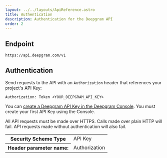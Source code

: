 ```yaml
---
layout: ../../layouts/ApiReference.astro
title: Authentication
description: Authentication for the Deepgram API
order: 2
---
```


## Endpoint

`https://api.deepgram.com/v1`

## Authentication

Send requests to the API with an `Authorization` header that references your project's API Key:

`Authorization: Token <YOUR_DEEPGRAM_API_KEY>`

You can [create a Deepgram API Key in the Deepgram Console](/documentation/getting-started/authentication/). You must create your first API Key using the Console.

All API requests must be made over HTTPS. Calls made over plain HTTP will fail. API requests made without authentication will also fail.

<table>
	<tbody>
		<tr>
			<th>Security Scheme Type</th>
			<td>API Key</td>
		</tr>
		<tr>
			<th>Header parameter name:</th>
			<td class="notranslate">Authorization</td>
		</tr>
	</tbody>
</table>
